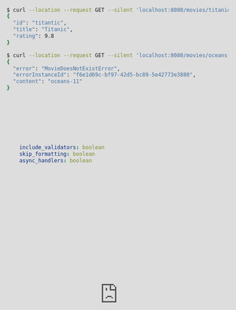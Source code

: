 ```yaml
---
title: FastAPI Server
description: Generate FastAPI server code from an API specification including OpenAPI, Swagger, AsyncAPI, and Fern Definition.
subtite: Generate types and networking logic for your Python FastAPI server.
slug: fastapi
---
```


FastAPI is a modern, fast web framework for building APIs with Python based on standard Python type hints. It is a popular choice for building APIs and web servers.

Fern outputs types and networking logic for your FastAPI server. This saves you time and adds compile-time safety by guaranteeing that you are serving the exact API that you specified in your API definition.

## What Fern generates

- Pydantic models for your API types
- Exceptions that you can throw for non-200 responses
- Abstract classes for you to define your business logic
- All the networking/HTTP logic to call your API

## Use the starter repository 

Clone the [starter repo](https://github.com/fern-api/fastapi-starter/) for FastAPI + React. 

## Demo video

Learn how Fern can be helpful when building a FastAPI server. 

<iframe src="https://www.loom.com/share/42de542022de4e55a1349383c7a465eb" frameborder="0" webkitallowfullscreen mozallowfullscreen allowfullscreen style="position: absolute; top: 0; left: 0; width: 100%; height: 100%;"></iframe>

## Getting started

<Steps>

### Step 1: Define your API 

Define your API using OpenAPI or the Fern Definition.

### Step 2: Add the FastAPI generator 

Add the FastAPI server generator to your `generators.yml` file.

<CodeBlock title="generators.yml">
```yaml
groups:
  fastapi-server:
    generators:
      - name: fernapi/fern-fastapi-server
        version: 0.9.3
        output:
            location: local-file-system
            path: ../app/server
```
</CodeBlock>

### Step 3: Generate code

Run the [CLI](../cli-api/overview.mdx#) command `fern generate --group fastapi-server`. 

### Step 4: Implement the functions 

Provide the business logic by implementing each function. For example, if we were implenting the IMDb API, we would implement the `get_movie` function.

<CodeBlock title="src/movies_service.py">
```python
from .generated.fern import AbstractMoviesService, Movie, MovieDoesNotExistError, MovieId

class MoviesService(AbstractMoviesService):
    def get_movie(self, *, movie_id: str) -> Movie:
        if movie_id == "titanic":
            return Movie(
                id=MovieId.from_str("titantic"),
                title="Titanic",
                rating=9.8,
            )
        raise MovieDoesNotExistError(MovieId.from_str(movie_id))
```
</CodeBlock>

### Step 5: Run the server

```bash
$ poetry run start
```

### Step 6: Call the API 🚀

```bash
$ curl --location --request GET --silent 'localhost:8080/movies/titanic' | jq .
{
  "id": "titantic",
  "title": "Titanic",
  "rating": 9.8
}

$ curl --location --request GET --silent 'localhost:8080/movies/oceans-11' | jq .
{
  "error": "MovieDoesNotExistError",
  "errorInstanceId": "f6e1d69c-bf97-42d5-bc89-5e42773e3880",
  "content": "oceans-11"
}
```

</Steps>

## Advanced Configurations

Tailor the `config` of the FastAPI server generator to your needs. The default values for all options are `false`.

```yaml
    include_validators: boolean
    skip_formatting: boolean
    async_handlers: boolean
```

<Note>The configuration options are accessible in [`custom_config.py`](https://github.com/fern-api/fern/blob/main/generators/python/src/fern_python/generators/fastapi/custom_config.py).</Note>

### Example Configuration

<CodeBlock title="generators.yml">
```diff
groups:
  fastapi-server:
    generators:
      - name: fernapi/fern-fastapi-server
        version: 0.9.3
        output:
            location: local-file-system
            path: ../app/server
+       config:
+           include_validators: true
+           skip_formatting: true
```
</CodeBlock>